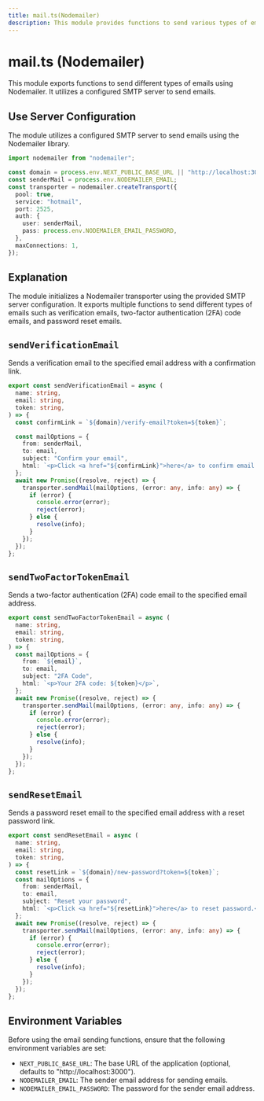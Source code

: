 ```yaml
---
title: mail.ts(Nodemailer)
description: This module provides functions to send various types of emails using Nodemailer.
---
```


# mail.ts (Nodemailer)

This module exports functions to send different types of emails using Nodemailer. It utilizes a configured SMTP server to send emails.

## Use Server Configuration

The module utilizes a configured SMTP server to send emails using the Nodemailer library.

```ts
import nodemailer from "nodemailer";

const domain = process.env.NEXT_PUBLIC_BASE_URL || "http://localhost:3000";
const senderMail = process.env.NODEMAILER_EMAIL;
const transporter = nodemailer.createTransport({
  pool: true,
  service: "hotmail",
  port: 2525,
  auth: {
    user: senderMail,
    pass: process.env.NODEMAILER_EMAIL_PASSWORD,
  },
  maxConnections: 1,
});
```

## Explanation

The module initializes a Nodemailer transporter using the provided SMTP server configuration. It exports multiple functions to send different types of emails such as verification emails, two-factor authentication (2FA) code emails, and password reset emails.

## `sendVerificationEmail`

Sends a verification email to the specified email address with a confirmation link.

```ts
export const sendVerificationEmail = async (
  name: string,
  email: string,
  token: string,
) => {
  const confirmLink = `${domain}/verify-email?token=${token}`;

  const mailOptions = {
    from: senderMail,
    to: email,
    subject: "Confirm your email",
    html: `<p>Click <a href="${confirmLink}">here</a> to confirm email.</p>`,
  };
  await new Promise((resolve, reject) => {
    transporter.sendMail(mailOptions, (error: any, info: any) => {
      if (error) {
        console.error(error);
        reject(error);
      } else {
        resolve(info);
      }
    });
  });
};
```

## `sendTwoFactorTokenEmail`

Sends a two-factor authentication (2FA) code email to the specified email address.

```ts
export const sendTwoFactorTokenEmail = async (
  name: string,
  email: string,
  token: string,
) => {
  const mailOptions = {
    from: `${email}`,
    to: email,
    subject: "2FA Code",
    html: `<p>Your 2FA code: ${token}</p>`,
  };
  await new Promise((resolve, reject) => {
    transporter.sendMail(mailOptions, (error: any, info: any) => {
      if (error) {
        console.error(error);
        reject(error);
      } else {
        resolve(info);
      }
    });
  });
};
```

## `sendResetEmail`

Sends a password reset email to the specified email address with a reset password link.

```ts
export const sendResetEmail = async (
  name: string,
  email: string,
  token: string,
) => {
  const resetLink = `${domain}/new-password?token=${token}`;
  const mailOptions = {
    from: senderMail,
    to: email,
    subject: "Reset your password",
    html: `<p>Click <a href="${resetLink}">here</a> to reset password.</p>`,
  };
  await new Promise((resolve, reject) => {
    transporter.sendMail(mailOptions, (error: any, info: any) => {
      if (error) {
        console.error(error);
        reject(error);
      } else {
        resolve(info);
      }
    });
  });
};
```

## Environment Variables

Before using the email sending functions, ensure that the following environment variables are set:

- `NEXT_PUBLIC_BASE_URL`: The base URL of the application (optional, defaults to "http://localhost:3000").
- `NODEMAILER_EMAIL`: The sender email address for sending emails.
- `NODEMAILER_EMAIL_PASSWORD`: The password for the sender email address.
